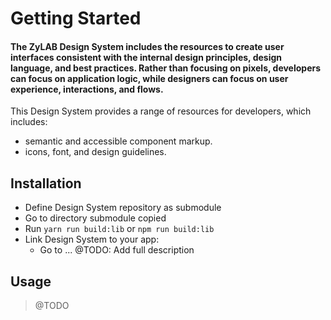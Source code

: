
<Meta title="Getting Started" />

<!-- CSS styles for the page -->
<style>{`
`}</style>

# Getting Started

#### The ZyLAB Design System includes the resources to create user interfaces consistent with the internal design principles, design language, and best practices. Rather than focusing on pixels, developers can focus on application logic, while designers can focus on user experience, interactions, and flows.
This Design System provides a range of resources for developers, which includes:

- semantic and accessible component markup.
- icons, font, and design guidelines.

## Installation

- Define Design System repository as submodule
- Go to directory submodule copied
- Run `yarn run build:lib` or `npm run build:lib`
- Link Design System to your app:
    - Go to ... @TODO: Add full description

## Usage

> @TODO
